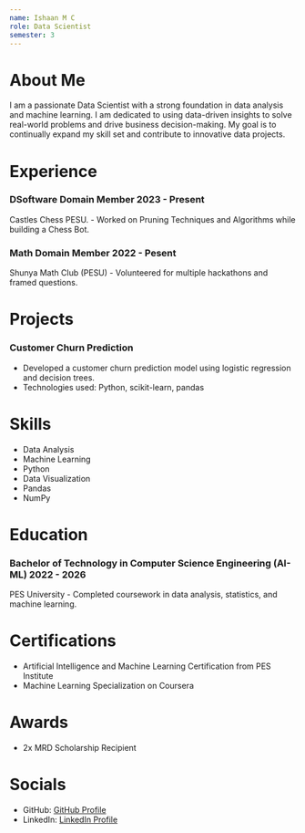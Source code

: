 ```yaml
---
name: Ishaan M C
role: Data Scientist
semester: 3
---
```


# About Me

I am a passionate Data Scientist with a strong foundation in data analysis and machine learning. I am dedicated to using data-driven insights to solve real-world problems and drive business decision-making. My goal is to continually expand my skill set and contribute to innovative data projects.

# Experience

### **DSoftware Domain Member** 2023 - Present
Castles Chess PESU. - Worked on Pruning Techniques and Algorithms while building a Chess Bot.

### **Math Domain Member** 2022 - Pesent
Shunya Math Club (PESU) - Volunteered for multiple hackathons and framed questions.

# Projects

### **Customer Churn Prediction**
- Developed a customer churn prediction model using logistic regression and decision trees.
- Technologies used: Python, scikit-learn, pandas

# Skills

- Data Analysis
- Machine Learning
- Python
- Data Visualization
- Pandas
- NumPy

# Education

### Bachelor of Technology in Computer Science Engineering (AI- ML) 2022 - 2026
PES University - Completed coursework in data analysis, statistics, and machine learning.

# Certifications

- Artificial Intelligence and Machine Learning Certification from PES Institute
- Machine Learning Specialization on Coursera

# Awards

- 2x MRD Scholarship Recipient

# Socials

- GitHub: [GitHub Profile](https://github.com/984-ISHU)
- LinkedIn: [LinkedIn Profile](https://www.linkedin.com/in/ishaan-m-c-3353a622b/)
